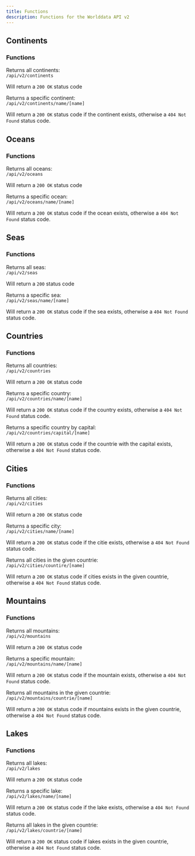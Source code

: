 ```yaml
---
title: Functions
description: Functions for the Worlddata API v2
---
```



## Continents

### Functions

Returns all continents: <br/>
`/api/v2/continents`

Will return a `200 OK` status code

Returns a specific continent: <br/>
`/api/v2/continents/name/[name]`

Will return a `200 OK` status code if the continent exists, otherwise a `404 Not Found` status code.

## Oceans

### Functions

Returns all oceans: <br/>
`/api/v2/oceans`

Will return a `200 OK` status code

Returns a specific ocean: <br/>
`/api/v2/oceans/name/[name]`

Will return a `200 OK` status code if the ocean exists, otherwise a `404 Not Found` status code.

## Seas

### Functions

Returns all seas: <br/>
`/api/v2/seas`

Will return a `200` status code

Returns a specific sea: <br/>
`/api/v2/seas/name/[name]`

Will return a `200 OK` status code if the sea exists, otherwise a `404 Not Found` status code.

## Countries

### Functions

Returns all countries: <br/>
`/api/v2/countries`

Will return a `200 OK` status code

Returns a specific country: <br/>
`/api/v2/countries/name/[name]`

Will return a `200 OK` status code if the country exists, otherwise a `404 Not Found` status code.

Returns a specific country by capital: <br/>
`/api/v2/countries/capital/[name]`

Will return a `200 OK` status code if the countrie with the capital exists, otherwise a `404 Not Found` status code.

## Cities

### Functions

Returns all cities: <br/>
`/api/v2/cities`

Will return a `200 OK` status code

Returns a specific city: <br/>
`/api/v2/cities/name/[name]`

Will return a `200 OK` status code if the citie exists, otherwise a `404 Not Found` status code.

Returns all cities in the given countrie: <br/>
`/api/v2/cities/countire/[name]`

Will return a `200 OK` status code if cities exists in the given countrie, otherwise a `404 Not Found` status code.

## Mountains

### Functions

Returns all mountains: <br/>
`/api/v2/mountains`

Will return a `200 OK` status code

Returns a specific mountain: <br/>
`/api/v2/mountains/name/[name]`

Will return a `200 OK` status code if the mountain exists, otherwise a `404 Not Found` status code.

Returns all mountains in the given countrie: <br/>
`/api/v2/mountains/countrie/[name]`

Will return a `200 OK` status code if mountains exists in the given countrie, otherwise a `404 Not Found` status code.

## Lakes

### Functions

Returns all lakes: <br/>
`/api/v2/lakes`

Will return a `200 OK` status code

Returns a specific lake: <br/>
`/api/v2/lakes/name/[name]`

Will return a `200 OK` status code if the lake exists, otherwise a `404 Not Found` status code.

Returns all lakes in the given countrie: <br/>
`/api/v2/lakes/countrie/[name]`

Will return a `200 OK` status code if lakes exists in the given countrie, otherwise a `404 Not Found` status code.
